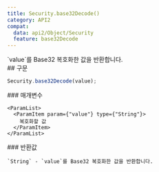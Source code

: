 ```yaml
---
title: Security.base32Decode()
category: API2
compat:
  data: api2/Object/Security
  feature: base32Decode
---
```


<Section>
  `value`를 Base32 복호화한 값을 반환합니다.
</Section>
<Section>
  ## 구문

  ~~~js
  Security.base32Decode(value);
  ~~~

  <Section>
    ### 매개변수

    <ParamList>
      <ParamItem param={"value"} type={"String"}>
        복호화할 값
      </ParamItem>
    </ParamList>
  </Section>
  <Section>
    ### 반환값

    `String` - `value`를 Base32 복호화한 값을 반환합니다.
  </Section>
</Section>